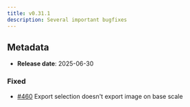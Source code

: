 ```yaml
---
title: v0.31.1
description: Several important bugfixes
---
```


## Metadata

- **Release date**: 2025-06-30

### Fixed

- [#460](https://github.com/InditexTech/weavejs/issues/460) Export selection doesn't export image on base scale
